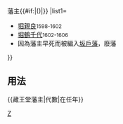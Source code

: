 {{Navbox
|bodyclass=hlist

|name=藏王堂藩主
|title=堀氏[[藏王堂藩]]{{#if:{{{1|}}}|{{{1|}}}|}}藩主{{#if:{{{2|}}}|({{{2|}}})|}}
|list1=
*[[堀親良]]<small>1598-1602</small>
*[[堀鶴千代]]<small>1602-1606</small>
*因為藩主早死而被編入[[坂戶藩]]，廢藩
}}<noinclude>
==用法==
<nowiki>{{藏王堂藩主|代數|在任年}}</nowiki>
[[Category:歷代藩主模板|Z]]
</noinclude>